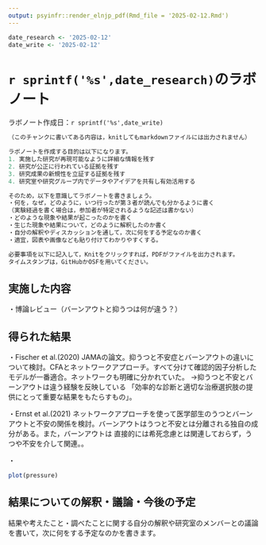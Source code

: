 ```yaml
---
output: psyinfr::render_elnjp_pdf(Rmd_file = '2025-02-12.Rmd')
---
```


```r
date_research <- '2025-02-12'
date_write <- '2025-02-12'
```

# `r sprintf('%s',date_research)`のラボノート

ラボノート作成日：`r sprintf('%s',date_write)`


```r
（このチャンクに書いてある内容は，knitしてもmarkdownファイルには出力されません）

ラボノートを作成する目的は以下になります。
1. 実施した研究が再現可能なように詳細な情報を残す
2. 研究が公正に行われている証拠を残す
3. 研究成果の新規性を立証する証拠を残す
4. 研究室や研究グループ内でデータやアイデアを共有し有効活用する

そのため，以下を意識してラボノートを書きましょう。
・何を，なぜ，どのように，いつ行ったが第３者が読んでも分かるように書く
（実験経過を書く場合は，参加者が特定されるような記述は書かない）
・どのような現象や結果が起こったのかを書く
・生じた現象や結果について，どのように解釈したのか書く
・自分の解釈やディスカッションを通して，次に何をする予定なのか書く
・適宜，図表や画像なども貼り付けてわかりやすくする。

必要事項を以下に記入して，Knitをクリックすれば，PDFがファイルを出力されます。
タイムスタンプは，GitHubかOSFを用いてください。
```

## 実施した内容

・博論レビュー（バーンアウトと抑うつは何が違う？）


## 得られた結果

・Fischer et al.(2020)
JAMAの論文。抑うつと不安症とバーンアウトの違いについて検討。CFAとネットワークアプローチ。すべて分けて確認的因子分析したモデルが一番適合。ネットワークも明確に分かれていた。
→抑うつと不安とバーンアウトは違う経験を反映している
「効率的な診断と適切な治療選択肢の提供にとって重要な結果をもたらすもの」。


・Ernst et al.(2021)
ネットワークアプローチを使って医学部生のうつとバーンアウトと不安の関係を検討。バーンアウトはうつと不安とは分離される独自の成分がある。また，バーンアウトは
直接的には希死念慮とは関連しておらず，うつや不安を介して関連。。

・
```r
plot(pressure)
```


## 結果についての解釈・議論・今後の予定

結果や考えたこと・調べたことに関する自分の解釈や研究室のメンバーとの議論を書いて，次に何をする予定なのかを書きます。
